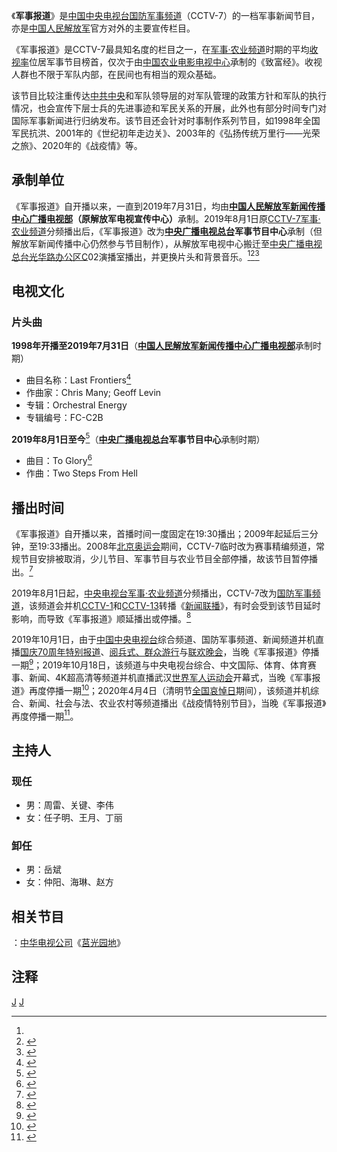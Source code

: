 {{Infobox television
| 名稱                  = 军事报道
| original_name      = Military Report
| 圖片                  = 
| 圖說                  = 节目标志
| 分類             = 新闻节目、军事节目
| 機位             = 
| 視訊制式         = 
| 每集長            = 30分钟
| creator            = 
| director           = 
| developer          = 
| 共同製作人 = 
| 主持           = 任子明、王月、丁丽、周雷、关键、李伟
| 旁白           = 
| 监制           = 魏纪奎、潘志尧
| 总监制           = 刘智力、何鸣鸿、陶金泉
| 國家            = {{CHNML}}
| 電視網            = [[中国中央电视台国防军事频道|中国中央电视台国防军事频道（CCTV-7）]]<br>首播：每日19：33<br><small>（仅为日常情况，有时受到[[新闻联播|新闻联播]]延时影响，会导致节目顺延播出或停播）</small>
| 開始 = 1998年1月1日
| 結束 = 至今
| 集數 = 
| 每集列表 = 
| website            =http://tv.cctv.com/lm/jsbd/
| imdb_id            = 
| tv_com_id          = 
}}
《'''军事报道'''》是[[中国中央电视台国防军事频道|中国中央电视台国防军事频道]]（CCTV-7）的一档军事新闻节目，亦是[[中国人民解放军|中国人民解放军]]官方对外的主要宣传栏目。

《军事报道》是CCTV-7最具知名度的栏目之一，在[[中国中央电视台军事·农业频道|军事·农业频道]]时期的平均[[收视率|收视率]]位居军事节目榜首，仅次于由[[中国农业电影电视中心|中国农业电影电视中心]]承制的《致富经》。收视人群也不限于军队内部，在民间也有相当的观众基础。

该节目比较注重传达[[中共中央|中共中央]]和军队领导层的对军队管理的政策方针和军队的执行情况，也会宣传下层士兵的先进事迹和军民关系的开展，此外也有部分时间专门对国际军事新闻进行归纳发布。该节目还会针对时事制作系列节目，如1998年全国军民抗洪、2001年的《世纪初年走边关》、2003年的《弘扬传统万里行——光荣之旅》、2020年的《战疫情》等。

== 承制单位 ==
《军事报道》自开播以来，一直到2019年7月31日，均由'''[[中国人民解放军新闻传播中心广播电视部|中国人民解放军新闻传播中心广播电视部]]（原解放军电视宣传中心）'''承制。2019年8月1日原[[中国中央电视台军事·农业频道|CCTV-7军事·农业频道]]分频播出后，《军事报道》改为'''[[中央广播电视总台|中央广播电视总台]]军事节目中心'''承制（但解放军新闻传播中心仍然参与节目制作），从解放军电视中心搬迁至[[中央广播电视总台光华路办公区|中央广播电视总台光华路办公区]]C02演播室播出，并更换片头和背景音乐。<ref name=":0" /><ref>{{Cite web|title=中央电视台军事报道历年片头|url=https://www.bilibili.com/video/av56479056/|accessdate=|author=|date=|format=|publisher=哔哩哔哩|language=zh-cn|archive-date=2020-10-30|archive-url=https://web.archive.org/web/20201030125256/https://www.bilibili.com/video/av56479056/|dead-url=no}}</ref><ref>{{Cite web|title=《军事报道》20190801|url=http://tv.cntv.cn/video/C10361/70c58b73bfea42eb922a78d81dd17cc8|accessdate=|author=|date=|format=|publisher=央视网|language=zh-cn}}</ref>

== 电视文化 ==
=== 片头曲 ===
'''1998年开播至2019年7月31日'''（'''[[中国人民解放军新闻传播中心广播电视部|中国人民解放军新闻传播中心广播电视部]]'''承制时期）

* 曲目名称：Last Frontiers<ref>{{Cite web|title=中央电视台CCTV-7军事报道片头音乐|url=https://www.bilibili.com/video/av61557328|accessdate=|author=|date=|format=|publisher=哔哩哔哩|language=zh-cn|archive-date=2019-10-14|archive-url=https://web.archive.org/web/20191014075604/https://www.bilibili.com/video/av61557328|dead-url=no}}</ref>
* 作曲家：Chris Many; Geoff Levin
* 专辑：Orchestral Energy
* 专辑编号：FC-C2B

'''2019年8月1日至今'''<ref name=":0">{{Cite web|title=CCTV-7《军事报道》栏目新片头|url=https://v.youku.com/v_show/id_XNDMxMTI1MDYzNg==.html|accessdate=2019-10-14|author=|date=|format=|work=优酷网|publisher=|language=|archive-date=2019-10-14|archive-url=https://web.archive.org/web/20191014091803/https://v.youku.com/v_show/id_XNDMxMTI1MDYzNg%3D%3D.html|dead-url=no}}</ref>（'''[[中央广播电视总台|中央广播电视总台]]军事节目中心'''承制时期）

* 曲目：To Glory<ref>{{Cite web|title=Shazam|url=https://www.shazam.com/track/53593793/to-glory|accessdate=2019-10-14|work=Shazam|archive-date=2020-08-13|archive-url=https://web.archive.org/web/20200813121114/https://www.shazam.com/track/53593793/to-glory|dead-url=no}}</ref>
* 作曲：Two Steps From Hell

== 播出时间 ==
《军事报道》自开播以来，首播时间一度固定在19:30播出；2009年起延后三分钟，至19:33播出。2008年[[2008年夏季奥林匹克运动会|北京奥运会]]期间，CCTV-7临时改为赛事精编频道，常规节目安排被取消，少儿节目、军事节目与农业节目全部停播，故该节目暂停播出。<ref>{{Cite web|title=央视7个频道转播北京奥运会|url=http://news.sina.com.cn/c/2008-04-16/040213743194s.shtml?from=wap|accessdate=2019-10-20|author=|date=|format=|work=新浪网|publisher=|language=|archive-date=2020-11-22|archive-url=https://web.archive.org/web/20201122225855/http://news.sina.com.cn/c/2008-04-16/040213743194s.shtml?from=wap|dead-url=no}}</ref>

2019年8月1日起，[[中国中央电视台军事·农业频道|中央电视台军事·农业频道]]分频播出，CCTV-7改为[[中国中央电视台国防军事频道|国防军事频道]]，该频道会并机[[中国中央电视台综合频道|CCTV-1]]和[[CCTV-13|CCTV-13]]转播《[[新闻联播|新闻联播]]》，有时会受到该节目延时影响，而导致《军事报道》顺延播出或停播。<ref>{{Cite web|title=军事报道|url=http://tv.cctv.com/lm/jsbd/|accessdate=2019-10-14|author=|date=|format=|work=央视网|publisher=|language=|archive-date=2020-09-30|archive-url=https://web.archive.org/web/20200930103133/https://tv.cctv.com/lm/jsbd|dead-url=no}}</ref>

2019年10月1日，由于[[中国中央电视台|中国中央电视台]]综合频道、国防军事频道、新闻频道并机直播[[特别报道|国庆70周年特别报道]]、[[庆祝中华人民共和国成立70周年大会|阅兵式、群众游行]]与[[庆祝中华人民共和国成立70周年联欢活动|联欢晚会]]，当晚《军事报道》停播一期<ref>{{Cite web|title=2019年10月1日节目单|url=http://www.flvcd.com/parse.php?kw=http%3A%2F%2Ftv.cctv.com%2Flive%2Fcctv7%3Ft%3D1%26channel%3Dcctv7%26date%3D20191001%26channelName%3DCCTV-7%25B9%25FA%25B7%25C0%25BE%25FC%25CA%25C2%25C6%25B5%25B5%25C0%25B8%25DF%25C7%25E5%25D6%25B1%25B2%25A5_CCTV%25BD%25DA%25C4%25BF%25B9%25D9%25CD%25F8_%25D1%25EB%25CA%25D3%25CD%25F8|accessdate=2019-10-14|author=|date=|format=|work=硕鼠视频解析|publisher=|language=|archive-date=2020-06-11|archive-url=https://web.archive.org/web/20200611012639/http://www.flvcd.com/parse.php?kw=http%3A%2F%2Ftv.cctv.com%2Flive%2Fcctv7%3Ft%3D1%26channel%3Dcctv7%26date%3D20191001%26channelName%3DCCTV-7%25B9%25FA%25B7%25C0%25BE%25FC%25CA%25C2%25C6%25B5%25B5%25C0%25B8%25DF%25C7%25E5%25D6%25B1%25B2%25A5_CCTV%25BD%25DA%25C4%25BF%25B9%25D9%25CD%25F8_%25D1%25EB%25CA%25D3%25CD%25F8|dead-url=no}}</ref>；2019年10月18日，该频道与中央电视台综合、中文国际、体育、体育赛事、新闻、4K超高清等频道并机直播武汉[[世界軍人運動會|世界军人运动会]]开幕式，当晚《军事报道》再度停播一期<ref>{{Cite web|title=2019年10月18日节目单|url=http://www.flvcd.com/parse.php?kw=http%3A%2F%2Ftv.cctv.com%2Flive%2Fcctv7%3Ft%3D1%26channel%3Dcctv7%26date%3D20191018%26channelName%3DCCTV-7%25B9%25FA%25B7%25C0%25BE%25FC%25CA%25C2%25C6%25B5%25B5%25C0%25B8%25DF%25C7%25E5%25D6%25B1%25B2%25A5_CCTV%25BD%25DA%25C4%25BF%25B9%25D9%25CD%25F8_%25D1%25EB%25CA%25D3%25CD%25F8|accessdate=2019-10-20|author=|date=|format=|work=硕鼠视频解析|publisher=|language=|archive-date=2020-06-11|archive-url=https://web.archive.org/web/20200611012528/http://www.flvcd.com/parse.php?kw=http%3A%2F%2Ftv.cctv.com%2Flive%2Fcctv7%3Ft%3D1%26channel%3Dcctv7%26date%3D20191018%26channelName%3DCCTV-7%25B9%25FA%25B7%25C0%25BE%25FC%25CA%25C2%25C6%25B5%25B5%25C0%25B8%25DF%25C7%25E5%25D6%25B1%25B2%25A5_CCTV%25BD%25DA%25C4%25BF%25B9%25D9%25CD%25F8_%25D1%25EB%25CA%25D3%25CD%25F8|dead-url=no}}</ref>；2020年4月4日（清明节[[全国哀悼日|全国哀悼日]]期间），该频道并机综合、新闻、社会与法、农业农村等频道播出《战疫情特别节目》，当晚《军事报道》再度停播一期<ref>{{Cite web|title=2020年4月4日节目单|url=http://www.flvcd.com/parse.php?kw=http%3A%2F%2Ftv.cctv.com%2Flive%2Fcctv7%3Ft%3D1%26channel%3Dcctv7%26date%3D20200404%26channelName%3DCCTV-7%25B9%25FA%25B7%25C0%25BE%25FC%25CA%25C2%25C6%25B5%25B5%25C0%25B8%25DF%25C7%25E5%25D6%25B1%25B2%25A5_CCTV%25BD%25DA%25C4%25BF%25B9%25D9%25CD%25F8_%25D1%25EB%25CA%25D3%25CD%25F8|accessdate=2020-06-11|author=|date=|format=|work=硕鼠视频解析|publisher=|language=|archive-date=2020-06-11|archive-url=https://web.archive.org/web/20200611012426/http://www.flvcd.com/parse.php?kw=http%3A%2F%2Ftv.cctv.com%2Flive%2Fcctv7%3Ft%3D1&channel=cctv7&date=20200404&channelName=CCTV-7%25B9%25FA%25B7%25C0%25BE%25FC%25CA%25C2%25C6%25B5%25B5%25C0%25B8%25DF%25C7%25E5%25D6%25B1%25B2%25A5_CCTV%25BD%25DA%25C4%25BF%25B9%25D9%25CD%25F8_%25D1%25EB%25CA%25D3%25CD%25F8|dead-url=no}}</ref>。

== 主持人 ==
=== 现任 ===
* 男：周雷、关键、李伟
* 女：任子明、王月、丁丽

=== 卸任 ===
* 男：岳斌
* 女：仲阳、海琳、赵方

== 相关节目 ==
{{TWN}}：[[中華電視公司|中华电视公司]]《[[莒光園地|莒光园地]]》

== 注释 ==
{{Reflist}}

{{中国中央电视台}}
{{中央广播电视总台}}
{{中央军委}}

[[Category:中国中央电视台新闻节目|J]]
[[Category:中国中央电视台国防军事频道节目|J]]
<references />